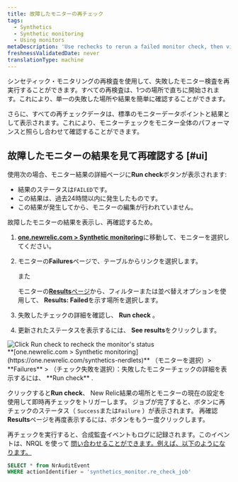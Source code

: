 ```yaml
---
title: 故障したモニターの再チェック
tags:
  - Synthetics
  - Synthetic monitoring
  - Using monitors
metaDescription: 'Use rechecks to rerun a failed monitor check, then view the status and details on the Results page.'
freshnessValidatedDate: never
translationType: machine
---
```


シンセティック・モニタリングの再検査を使用して、失敗したモニター検査を再実行することができます。すべての再検査は、1つの場所で直ちに開始されます。これにより、単一の失敗した場所や結果を簡単に確認することができます。

さらに、すべての再チェックデータは、標準のモニターデータポイントと結果として表示されます。これにより、モニターチェックをモニター全体のパフォーマンスと照らし合わせて確認することができます。

## 故障したモニターの結果を見て再確認する [#ui]

使用<Icon name="fe-rotate-cw" />次の場合、モニター結果の詳細ページに<DNT>**Run check**</DNT>ボタンが表示されます:

* 結果のステータスは`FAILED`です。
* この結果は、過去24時間以内に発生したものです。
* この結果が発生してから、モニターの編集が行われていません。

故障したモニターの結果を表示し、再確認するため。

1. <DNT>**[one.newrelic.com &gt; Synthetic monitoring](https://one.newrelic.com/synthetics-nerdlets)**</DNT>に移動して、モニターを選択してください。

2. モニターの<DNT>**Failures**</DNT>ページで、テーブルからリンクを選択します。

   また

   モニターの[<DNT>**Results**</DNT>ページ](/docs/synthetics/new-relic-synthetics/using-monitors/view-monitor-results)から、フィルターまたは並べ替えオプションを使用して、 <DNT>**Results: Failed**</DNT>を示す場所を選択します。

3. 失敗したチェックの詳細を確認し、 <Icon name="fe-rotate-cw" /><DNT>**Run check**</DNT> 。

4. 更新されたステータスを表示するには、 <DNT>**See results**</DNT>をクリックします。

<img title="Click Run check to recheck the monitor's status" alt="Click Run check to recheck the monitor's status" src="/images/synthetic_screenshot-full_recheck-run-failure.webp" />

<figcaption>
  <DNT>**[one.newrelic.com &gt; Synthetic monitoring](https://one.newrelic.com/synthetics-nerdlets)**</DNT> （モニターを選択）&gt; <DNT>**Failures**</DNT> &gt; （チェック失敗を選択）：失敗したモニターチェックの詳細を表示するには、 <Icon name="fe-rotate-cw" /><DNT>**Run check**</DNT> .
</figcaption>

クリックすると<Icon name="fe-rotate-cw" /><DNT>**Run check**</DNT>、 New Relic結果の場所とモニターの現在の設定を使用して即時再チェックをトリガーします。 ジョブが完了すると、ボタンに再チェックのステータス（ `Success`または`Failure` ）が表示されます。 再確認<DNT>**Results**</DNT>ページを再度表示するには、ボタンをもう一度クリックします。

再チェックを実行すると、合成監査イベントもログに記録されます。このイベントは、NRQL を使って [問い合わせることができます。例えば、以下のようになります。](/docs/query-your-data/nrql-new-relic-query-language/nrql-query-tutorials/query-infrastructure-dimensional-metrics-nrql)

```sql
SELECT * from NrAuditEvent 
WHERE actionIdentifier = 'synthetics_monitor.re_check_job'
```